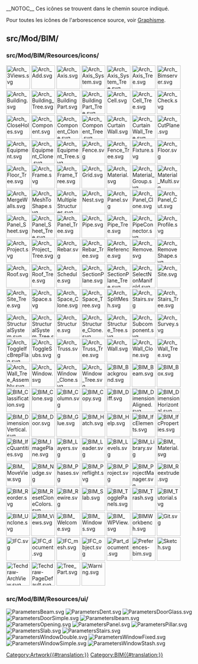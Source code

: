 __NOTOC__
<languages/>
Ces icônes se trouvent dans le chemin source indiqué.

Pour toutes les icônes de l'arborescence source, voir [[Artwork/fr|Graphisme]].

== src/Mod/BIM/ ==

=== src/Mod/BIM/Resources/icons/ ===

[[File:Arch_3Views.svg|64px]]
[[File:Arch_Add.svg|64px]]
[[File:Arch_Axis.svg|64px]]
[[File:Arch_Axis_System.svg|64px]]
[[File:Arch_Axis_System_Tree.svg|64px]]
[[File:Arch_Axis_Tree.svg|64px]]
[[File:Arch_Bimserver.svg|64px]]
[[File:Arch_Building.svg|64px]]
[[File:Arch_Building_Tree.svg|64px]]
[[File:Arch_BuildingPart.svg|64px]]
[[File:Arch_BuildingPart_Tree.svg|64px]]
[[File:Arch_Cell.svg|64px]]
[[File:Arch_Cell_Tree.svg|64px]]
[[File:Arch_Check.svg|64px]]
[[File:Arch_CloseHoles.svg|64px]]
[[File:Arch_Component.svg|64px]]
[[File:Arch_Component_Clone.svg|64px]]
[[File:Arch_Component_Tree.svg|64px]]
[[File:Arch_CurtainWall.svg|64px]]
[[File:Arch_CurtainWall_Tree.svg|64px]]
[[File:Arch_CutPlane.svg|64px]]
[[File:Arch_Equipment.svg|64px]]
[[File:Arch_Equipment_Clone.svg|64px]]
[[File:Arch_Equipment_Tree.svg|64px]]
[[File:Arch_Fence.svg|64px]]
[[File:Arch_Fence_Tree.svg|64px]]
[[File:Arch_Fixture.svg|64px]]
[[File:Arch_Floor.svg|64px]]
[[File:Arch_Floor_Tree.svg|64px]]
[[File:Arch_Frame.svg|64px]]
[[File:Arch_Frame_Tree.svg|64px]]
[[File:Arch_Grid.svg|64px]]
[[File:Arch_Material.svg|64px]]
[[File:Arch_Material_Group.svg|64px]]
[[File:Arch_Material_Multi.svg|64px]]
[[File:Arch_MergeWalls.svg|64px]]
[[File:Arch_MeshToShape.svg|64px]]
[[File:Arch_MultipleStructures.svg|64px]]
[[File:Arch_Nest.svg|64px]]
[[File:Arch_Panel.svg|64px]]
[[File:Arch_Panel_Clone.svg|64px]]
[[File:Arch_Panel_Cut.svg|64px]]
[[File:Arch_Panel_Sheet.svg|64px]]
[[File:Arch_Panel_Sheet_Tree.svg|64px]]
[[File:Arch_Panel_Tree.svg|64px]]
[[File:Arch_Pipe.svg|64px]]
[[File:Arch_Pipe_Tree.svg|64px]]
[[File:Arch_PipeConnector.svg|64px]]
[[File:Arch_Profile.svg|64px]]
[[File:Arch_Project.svg|64px]]
[[File:Arch_Project_Tree.svg|64px]]
[[File:Arch_Rebar.svg|64px]]
[[File:Arch_Rebar_Tree.svg|64px]]
[[File:Arch_Reference.svg|64px]]
[[File:Arch_Remove.svg|64px]]
[[File:Arch_RemoveShape.svg|64px]]
[[File:Arch_Roof.svg|64px]]
[[File:Arch_Roof_Tree.svg|64px]]
[[File:Arch_Schedule.svg|64px]]
[[File:Arch_SectionPlane.svg|64px]]
[[File:Arch_SectionPlane_Tree.svg|64px]]
[[File:Arch_SelectNonManifold.svg|64px]]
[[File:Arch_Site.svg|64px]]
[[File:Arch_Site_Tree.svg|64px]]
[[File:Arch_Space.svg|64px]]
[[File:Arch_Space_Clone.svg|64px]]
[[File:Arch_Space_Tree.svg|64px]]
[[File:Arch_SplitMesh.svg|64px]]
[[File:Arch_Stairs.svg|64px]]
[[File:Arch_Stairs_Tree.svg|64px]]
[[File:Arch_StructuralSystem.svg|64px]]
[[File:Arch_StructuralSystem_Tree.svg|64px]]
[[File:Arch_Structure.svg|64px]]
[[File:Arch_Structure_Clone.svg|64px]]
[[File:Arch_Structure_Tree.svg|64px]]
[[File:Arch_Subcomponent.svg|64px]]
[[File:Arch_Survey.svg|64px]]
[[File:Arch_ToggleIfcBrepFlag.svg|64px]]
[[File:Arch_ToggleSubs.svg|64px]]
[[File:Arch_Truss.svg|64px]]
[[File:Arch_Truss_Tree.svg|64px]]
[[File:Arch_Wall.svg|64px]]
[[File:Arch_Wall_Clone.svg|64px]]
[[File:Arch_Wall_Tree.svg|64px]]
[[File:Arch_Wall_Tree_Assembly.svg|64px]]
[[File:Arch_Window.svg|64px]]
[[File:Arch_Window_Clone.svg|64px]]
[[File:Arch_Window_Tree.svg|64px]]
[[File:BIM_Background.svg|64px]]
[[File:BIM_Beam.svg|64px]]
[[File:BIM_Box.svg|64px]]
[[File:BIM_Classification.svg|64px]]
[[File:BIM_Clone.svg|64px]]
[[File:BIM_Column.svg|64px]]
[[File:BIM_Copy.svg|64px]]
[[File:BIM_Diff.svg|64px]]
[[File:BIM_DimensionAligned.svg|64px]]
[[File:BIM_DimensionHorizontal.svg|64px]]
[[File:BIM_DimensionVertical.svg|64px]]
[[File:BIM_Door.svg|64px]]
[[File:BIM_Glue.svg|64px]]
[[File:BIM_Hatch.svg|64px]]
[[File:BIM_Help.svg|64px]]
[[File:BIM_IfcElements.svg|64px]]
[[File:BIM_IfcProperties.svg|64px]]
[[File:BIM_IfcQuantities.svg|64px]]
[[File:BIM_ImagePlane.svg|64px]]
[[File:BIM_Layers.svg|64px]]
[[File:BIM_Leader.svg|64px]]
[[File:BIM_Levels.svg|64px]]
[[File:BIM_Library.svg|64px]]
[[File:BIM_Material.svg|64px]]
[[File:BIM_MoveView.svg|64px]]
[[File:BIM_Nudge.svg|64px]]
[[File:BIM_Phases.svg|64px]]
[[File:BIM_Preflight.svg|64px]]
[[File:BIM_Project.svg|64px]]
[[File:BIM_ProjectManager.svg|64px]]
[[File:BIM_Reextrude.svg|64px]]
[[File:BIM_Reorder.svg|64px]]
[[File:BIM_ResetCloneColors.svg|64px]]
[[File:BIM_Rewire.svg|64px]]
[[File:BIM_Slab.svg|64px]]
[[File:BIM_TogglePanels.svg|64px]]
[[File:BIM_Trash.svg|64px]]
[[File:BIM_Tutorial.svg|64px]]
[[File:BIM_Unclone.svg|64px]]
[[File:BIM_Views.svg|64px]]
[[File:BIM_Welcome.svg|64px]]
[[File:BIM_Windows.svg|64px]]
[[File:BIM_WPView.svg|64px]]
[[File:BIMWorkbench.svg|64px]]
[[File:Git.svg|64px]]
[[File:IFC.svg|64px]]
[[File:IFC_document.svg|64px]]
[[File:IFC_mesh.svg|64px]]
[[File:IFC_object.svg|64px]]
[[File:Part_document.svg|64px]]
[[File:Preferences-bim.svg|64px]]
[[File:Sketch.svg|64px]]
[[File:Techdraw-ArchView.svg|64px]]
[[File:Techdraw-PageDefault.svg|64px]]
[[File:Tree_Part.svg|64px]]
[[File:Warning.svg|64px]]

=== src/Mod/BIM/Resources/ui/ ===

[[File:ParametersBeam.svg]]
[[File:ParametersDent.svg]]
[[File:ParametersDoorGlass.svg]]
[[File:ParametersDoorSimple.svg]]
[[File:ParametersIbeam.svg]]
[[File:ParametersOpening.svg]]
[[File:ParametersPanel.svg]]
[[File:ParametersPillar.svg]]
[[File:ParametersSlab.svg]]
[[File:ParametersStairs.svg]]
[[File:ParametersWindowDouble.svg]]
[[File:ParametersWindowFixed.svg]]
[[File:ParametersWindowSimple.svg]]
[[File:ParametersWindowStash.svg]]


[[Category:Artwork{{#translation:}}]]
<noinclude>[[Category:BIM{{#translation:}}]]</noinclude> <!-- we don't want this transcluded -->